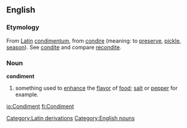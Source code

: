 ==English==
===Etymology===
From [[w:Latin|Latin]][[Category:Latin derivations]] [[condimentum]], from [[condire]] (meaning: to [[preserve]], [[pickle]], [[season]]). See [[condite]] and compare [[recondite]].
===Noun===
'''condiment'''

#something used to [[enhance]] the [[flavor]] of [[food]]; [[salt]] or [[pepper]] for example.

[[Category:English nouns]]

[[io:Condiment]]
[[fi:Condiment]]